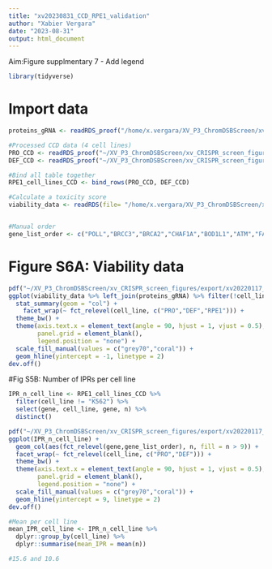 ```yaml
---
title: "xv20230831_CCD_RPE1_validation"
author: "Xabier Vergara"
date: "2023-08-31"
output: html_document
---
```


Aim:Figure supplmentary 7 - Add legend

```r
library(tidyverse)
```

# Import data

```r
proteins_gRNA <- readRDS_proof("/home/x.vergara/XV_P3_ChromDSBScreen/xv_CRISPR_screen_figures/data/revisions/validation_screen","gRNA_gene") #gRNA gene conversion

#Processed CCD data (4 cell lines)
PRO_CCD <- readRDS_proof("~/XV_P3_ChromDSBScreen/xv_CRISPR_screen_figures/data/processed_data","PRO_CCD")
DEF_CCD <- readRDS_proof("~/XV_P3_ChromDSBScreen/xv_CRISPR_screen_figures/data/processed_data","DEF_CCD")

#Bind all table together
RPE1_cell_lines_CCD <- bind_rows(PRO_CCD, DEF_CCD)

#Calculate a toxicity score
viability_data <- readRDS(file= "/home/x.vergara/XV_P3_ChromDSBScreen/xv_CRISPR_screen_figures/data/revisions/validation_screen/xv20230908_dna_quantification_viability.rds")


#Manual order
gene_list_order <- c("POLL","BRCC3","BRCA2","CHAF1A","BOD1L1","ATM","FANCD2","MDC1","RAD50","CHEK2","SMC5","FANCG","FAAP24","RMI2","BLM","PARP1","FANCM","ATR","RBBP8","TOPBP1")

```

# Figure S6A: Viability data
```r
pdf("~/XV_P3_ChromDSBScreen/xv_CRISPR_screen_figures/export/xv20220117_paper_figure_short/supplementary_figures/figure_S5_RPE1_data_controls/xv20231102_S5D_DNA_recovery.pdf", width= 7,height = 2.5)
ggplot(viability_data %>% left_join(proteins_gRNA) %>% filter(!cell_line %in%  c("U2OS","RPE1")) %>% na.omit(), aes(fct_relevel(gene,gene_list_order),log2(dna_score), fill = mean_DNA_loss < 0.5)) + 
  stat_summary(geom = "col") +
    facet_wrap(~ fct_relevel(cell_line, c("PRO","DEF","RPE1"))) +
  theme_bw() +
  theme(axis.text.x = element_text(angle = 90, hjust = 1, vjust = 0.5),
        panel.grid = element_blank(),
        legend.position = "none") +
  scale_fill_manual(values = c("grey70","coral")) +
  geom_hline(yintercept = -1, linetype = 2)
dev.off()

```

#Fig S5B: Number of IPRs per cell line
```r
IPR_n_cell_line <- RPE1_cell_lines_CCD %>%
  filter(cell_line != "K562") %>%
  select(gene, cell_line, gene, n) %>%
  distinct()

pdf("~/XV_P3_ChromDSBScreen/xv_CRISPR_screen_figures/export/xv20220117_paper_figure_short/supplementary_figures/figure_S5_RPE1_data_controls/xv20231102_S5A_IPR_n_RPE1.pdf", width= 7,height = 2.5)
ggplot(IPR_n_cell_line) +
  geom_col(aes(fct_relevel(gene,gene_list_order), n, fill = n > 9)) +
  facet_wrap(~ fct_relevel(cell_line, c("PRO","DEF"))) +
  theme_bw() +
  theme(axis.text.x = element_text(angle = 90, hjust = 1, vjust = 0.5),
        panel.grid = element_blank(),
        legend.position = "none") +
  scale_fill_manual(values = c("grey70","coral")) +
  geom_hline(yintercept = 9, linetype = 2)
dev.off()

#Mean per cell line
mean_IPR_cell_line <- IPR_n_cell_line %>%
  dplyr::group_by(cell_line) %>%
  dplyr::summarise(mean_IPR = mean(n))

#15.6 and 10.6

```

